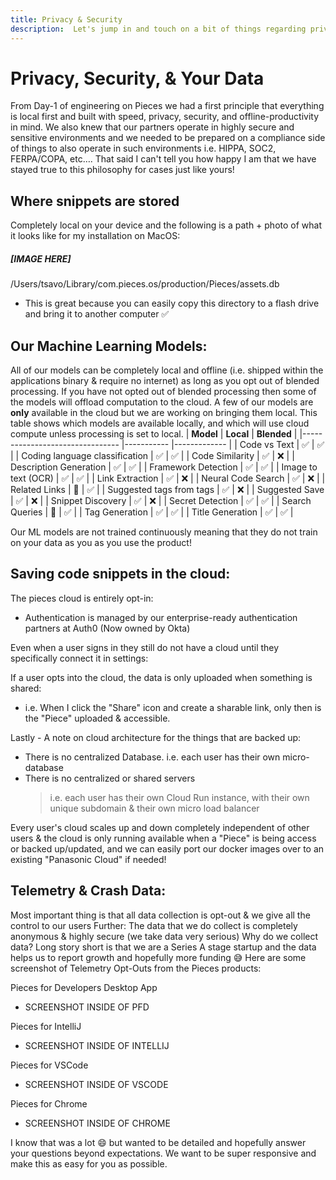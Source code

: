 ```yaml
---
title: Privacy & Security
description:  Let's jump in and touch on a bit of things regarding privacy, data, cloud-based features, and our ML models!
---
```


# Privacy, Security, & Your Data
From Day-1 of engineering on Pieces we had a first principle that everything is local first and built with speed, privacy, security, and offline-productivity in mind. We also knew that our partners operate in highly secure and sensitive environments and we needed to be prepared on a compliance side of things to also operate in such environments i.e. HIPPA, SOC2, FERPA/COPA, etc…. That said I can't tell you how happy I am that we have stayed true to this philosophy for cases just like yours!

## Where snippets are stored
Completely local on your device and the following is a path + photo of what it looks like for my installation on MacOS:

##### [IMAGE HERE]

/Users/tsavo/Library/com.pieces.os/production/Pieces/assets.db
- This is great because you can easily copy this directory to a flash drive and bring it to another computer ✅

## Our Machine Learning Models:
All of our models can be completely local and offline (i.e. shipped within the applications binary & require no
internet) as long as you opt out of blended processing. If you have not opted out of blended processing then some of the
models will offload computation to the cloud. A few of our models are **only** available in the cloud but we are working
on bringing them local. This table shows which models are available locally, and which will use cloud compute unless
processing is set to local.
| **Model**                      	| **Local** 	| **Blended** 	|
|--------------------------------	|-----------	|-------------	|
| Code vs Text                   	|      ✅    	|       ✅     	|
| Coding language classification 	|      ✅     	|       ✅     	|
| Code Similarity                	|      ✅     	|       ❌     	|
| Description Generation         	|      ✅     	|       ✅      |
| Framework Detection            	|      ✅     	|       ✅      |
| Image to text (OCR)            	|      ✅     	|       ✅     	|
| Link Extraction                	|      ✅     	|       ❌     	|
| Neural Code Search             	|      ✅     	|       ❌      |
| Related Links                  	|      🚧    	|       ✅      |
| Suggested tags from tags       	|      ✅    	|       ❌     	|
| Suggested Save                 	|      ✅    	|       ❌     	|
| Snippet Discovery              	|      ✅    	|       ❌     	|
| Secret Detection               	|      ✅    	|       ✅     	|
| Search Queries                  	|      🚧    	|       ✅     	|
| Tag Generation                 	|      ✅     	|       ✅      |
| Title Generation               	|      ✅     	|       ✅      |


Our ML models are not trained continuously meaning that they do not train on your data as you as you use the product!

## Saving code snippets in the cloud:
The pieces cloud is entirely opt-in:
- Authentication is managed by our enterprise-ready authentication partners at Auth0 (Now owned by Okta)

Even when a user signs in they still do not have a cloud until they specifically connect it in settings:

If a user opts into the cloud, the data is only uploaded when something is shared:
- i.e. When I click the "Share" icon and create a sharable link, only then is the "Piece" uploaded & accessible.

Lastly - A note on cloud architecture for the things that are backed up:
- There is no centralized Database. i.e. each user has their own micro-database
- There is no centralized or shared servers
  > i.e. each user has their own Cloud Run instance, with their own unique subdomain & their own micro load balancer

Every user's cloud scales up and down completely independent of other users & the cloud is only running available when a "Piece" is being access or backed up/updated, and we can easily port our docker images over to an existing "Panasonic Cloud" if needed!

## Telemetry & Crash Data:
Most important thing is that all data collection is opt-out & we give all the control to our users
Further: The data that we do collect is completely anonymous & highly secure (we take data very serious)
Why do we collect data? Long story short is that we are a Series A stage startup and the data helps us to report growth and hopefully more funding 😅
Here are some screenshot of Telemetry Opt-Outs from the Pieces products:

Pieces for Developers Desktop App
- SCREENSHOT INSIDE OF PFD

Pieces for IntelliJ
- SCREENSHOT INSIDE OF INTELLIJ

Pieces for VSCode
- SCREENSHOT INSIDE OF VSCODE

Pieces for Chrome
- SCREENSHOT INSIDE OF CHROME

I know that was a lot 😄 but wanted to be detailed and hopefully answer your questions beyond expectations. We want to be super responsive and make this as easy for you as possible.